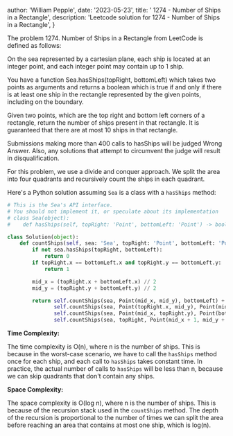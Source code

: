 
  author: 'William Pepple',
  date: '2023-05-23',
  title: ' 1274 - Number of Ships in a Rectangle',
  description:
    'Leetcode solution for  1274 - Number of Ships in a Rectangle',
}




The problem 1274. Number of Ships in a Rectangle from LeetCode is defined as follows:

On the sea represented by a cartesian plane, each ship is located at an integer point, and each integer point may contain up to 1 ship.

You have a function Sea.hasShips(topRight, bottomLeft) which takes two points as arguments and returns a boolean which is true if and only if there is at least one ship in the rectangle represented by the given points, including on the boundary.

Given two points, which are the top right and bottom left corners of a rectangle, return the number of ships present in that rectangle. It is guaranteed that there are at most 10 ships in that rectangle.

Submissions making more than 400 calls to hasShips will be judged Wrong Answer. Also, any solutions that attempt to circumvent the judge will result in disqualification.

For this problem, we use a divide and conquer approach. We split the area into four quadrants and recursively count the ships in each quadrant.

Here's a Python solution assuming `Sea` is a class with a `hasShips` method:

```python
# This is the Sea's API interface.
# You should not implement it, or speculate about its implementation
# class Sea(object):
#    def hasShips(self, topRight: 'Point', bottomLeft: 'Point') -> bool:

class Solution(object):
    def countShips(self, sea: 'Sea', topRight: 'Point', bottomLeft: 'Point') -> int:
        if not sea.hasShips(topRight, bottomLeft):
            return 0
        if topRight.x == bottomLeft.x and topRight.y == bottomLeft.y:
            return 1

        mid_x = (topRight.x + bottomLeft.x) // 2
        mid_y = (topRight.y + bottomLeft.y) // 2

        return self.countShips(sea, Point(mid_x, mid_y), bottomLeft) + \
               self.countShips(sea, Point(topRight.x, mid_y), Point(mid_x + 1, bottomLeft.y)) + \
               self.countShips(sea, Point(mid_x, topRight.y), Point(bottomLeft.x, mid_y + 1)) + \
               self.countShips(sea, topRight, Point(mid_x + 1, mid_y + 1))
```

**Time Complexity:**

The time complexity is O(n), where n is the number of ships. This is because in the worst-case scenario, we have to call the `hasShips` method once for each ship, and each call to `hasShips` takes constant time. In practice, the actual number of calls to `hasShips` will be less than n, because we can skip quadrants that don't contain any ships.

**Space Complexity:**

The space complexity is O(log n), where n is the number of ships. This is because of the recursion stack used in the `countShips` method. The depth of the recursion is proportional to the number of times we can split the area before reaching an area that contains at most one ship, which is log(n).